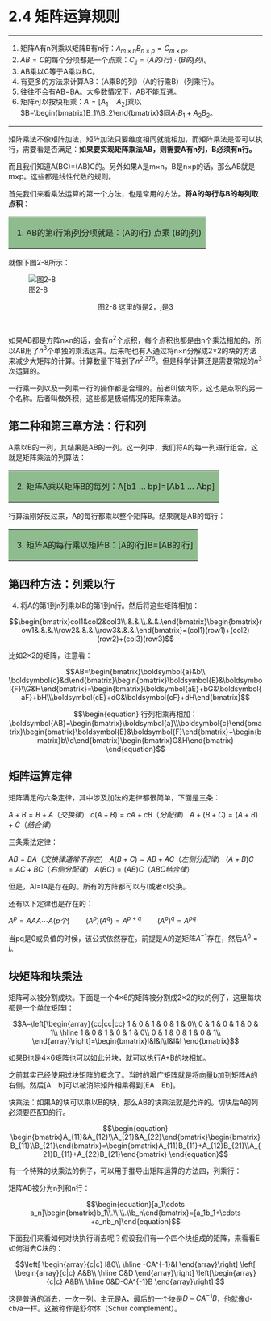 # 2.4 矩阵运算规则

---

1.  矩阵A有n列乘以矩阵B有n行：$A_{m\times n}B_{n\times p}=C_{m\times p}$。
2.  $AB=C$的每个分项都是一个点乘：$C_{ij}=(A的i行)\cdot (B的j列)$。
3.  AB乘以C等于A乘以BC。
4.  有更多的方法来计算AB：（A乘B的列）（A的行乘B）（列乘行）。
5.  往往不会有AB=BA。大多数情况下，AB不能互通。
6.  矩阵可以按块相乘：$A=[A_1\quad A_2]$乘以$B=\begin{bmatrix}B_1\\B_2\end{bmatrix}$同$A_1B_1+A_2B_2$。

---

矩阵乘法不像矩阵加法，矩阵加法只要维度相同就能相加，而矩阵乘法是否可以执行，需要看是否满足：**如果要实现矩阵乘法AB，则需要A有n列，B必须有n行。**

而且我们知道A(BC)=(AB)C的。另外如果A是m×n，B是n×p的话，那么AB就是m×p。这些都是线性代数的规则。

首先我们来看乘法运算的第一个方法，也是常用的方法。**将A的每行与B的每列取点积**：

<table><td bgcolor=DarkSeaGreen>1. AB的第i行第j列分项就是：(A的i行) 点乘 (B的j列)</td></table>

就像下图2-8所示：

![图2-8](/image/2_solve/2-8.jpg)
<center>图2-8 这里的i是2，j是3</center><br/>

如果AB都是方阵n×n的话，会有$n^2$个点积，每个点积也都是由n个乘法相加的，所以AB用了$n^3$个单独的乘法运算。后来呢也有人通过将n×n分解成2×2的块的方法来减少大矩阵的计算。计算数量下降到了$n^{2.376}$。但是科学计算还是需要常规的$n^3$次运算的。

一行乘一列以及一列乘一行的操作都是合理的。前者叫做内积，这也是点积的另一个名称。后者叫做外积，这些都是极端情况的矩阵乘法。

## 第二种和第三章方法：行和列

A乘以B的一列，其结果是AB的一列。这一列中，我们将A的每一列进行组合，这就是矩阵乘法的列算法：

<table><td bgcolor=DarkSeaGreen>2. 矩阵A乘以矩阵B的每列：A[b1 ... bp]=[Ab1 ... Abp]</td></table>

行算法刚好反过来，A的每行都乘以整个矩阵B。结果就是AB的每行：

<table><td bgcolor=DarkSeaGreen>3. 矩阵A的每行乘以矩阵B：[A的i行]B=[AB的i行]</td></table>

## 第四种方法：列乘以行

4. 将A的第1到n列乘以B的第1到n行。然后将这些矩阵相加：

$$\begin{bmatrix}col1&col2&col3\\.&.&.\\.&.&.\end{bmatrix}\begin{bmatrix}row1&.&.&.\\row2&.&.&.\\row3&.&.&.\end{bmatrix}=(col1)(row1)+(col2)(row2)+(col3)(row3)$$

比如2×2的矩阵，注意看：

$$AB=\begin{bmatrix}\boldsymbol{a}&b\\ \boldsymbol{c}&d\end{bmatrix}\begin{bmatrix}\boldsymbol{E}&\boldsymbol{F}\\G&H\end{bmatrix}=\begin{bmatrix}\boldsymbol{aE}+bG&\boldsymbol{aF}+bH\\\boldsymbol{cE}+dG&\boldsymbol{cF}+dH\end{bmatrix}$$

$$\begin{equation}
行列相乘再相加：\boldsymbol{AB}=\begin{bmatrix}\boldsymbol{a}\\\boldsymbol{c}\end{bmatrix}\begin{bmatrix}\boldsymbol{E}&\boldsymbol{F}\end{bmatrix}+\begin{bmatrix}b\\d\end{bmatrix}\begin{bmatrix}G&H\end{bmatrix}
\end{equation}$$

## 矩阵运算定律

矩阵满足的六条定律，其中涉及加法的定律都很简单，下面是三条：

$A+B=B+A（交换律）$
$c(A+B)=cA+cB（分配律）$
$A+(B+C)=(A+B)+C（结合律）$

三条乘法定律：

$AB=BA（交换律通常不存在）$
$A(B+C)=AB+AC（左侧分配律）$
$(A+B)C=AC+BC（右侧分配律）$
$A(BC)=(AB)C（ABC结合律）$

但是，AI=IA是存在的。所有的方阵都可以与I或者cI交换。

还有以下定律也是存在的：

$A^p=AAA\cdots A(p个)\qquad(A^p)(A^q)=A^{p+q}\qquad (A^p)^q=A^{pq}$

当pq是0或负值的时候，该公式依然存在。前提是A的逆矩阵$A^{-1}$存在，然后$A^0=I$。

## 块矩阵和块乘法

矩阵可以被分割成块。下面是一个4×6的矩阵被分割成2×2的块的例子，这里每块都是一个单位矩阵I：

$$A=\left[\begin{array}{cc|cc|cc}
1 & 0 & 1 & 0 & 1 & 0\\
0 & 1 & 0 & 1 & 0 & 1\\
\hline
1 & 0 & 1 & 0 & 1 & 0\\ 
0 & 1 & 0 & 1 & 0 & 1\\ 
\end{array}\right]=\begin{bmatrix}I&I&I\\I&I&I \end{bmatrix}$$

如果B也是4×6矩阵也可以如此分块，就可以执行A+B的块相加。

之前其实已经使用过块矩阵的概念了。当时的增广矩阵就是将向量b加到矩阵A的右侧。然后[A&emsp;b]可以被消除矩阵相乘得到[EA&emsp;Eb]。

块乘法：如果A的块可以乘以B的块，那么AB的块乘法就是允许的。切块后A的列必须要匹配B的行。

$$\begin{equation}
\begin{bmatrix}A_{11}&A_{12}\\A_{21}&A_{22}\end{bmatrix}\begin{bmatrix}B_{11}\\B_{21}\end{bmatrix}=\begin{bmatrix}A_{11}B_{11}+A_{12}B_{21}\\A_{21}B_{11}+A_{22}B_{21}\end{bmatrix}
\end{equation}$$

有一个特殊的块乘法的例子，可以用于推导出矩阵运算的方法四，列乘行：

矩阵AB被分为n列和n行：

$$\begin{equation}[a_1\cdots a_n]\begin{bmatrix}b_1\\.\\.\\.\\b_n\end{bmatrix}=[a_1b_1+\cdots +a_nb_n]\end{equation}$$

下面我们来看如何对块执行消去呢？假设我们有一个四个块组成的矩阵，来看看E如何消去C块的：

$$\left[ \begin{array}{c|c}
I&0\\
\hline
-CA^{-1}&I
\end{array}\right]
\left[ \begin{array}{c|c}
A&B\\
\hline
C&D
\end{array}\right]
\left[\begin{array}{c|c}
A&B\\
\hline
0&D-CA^{-1}B
\end{array}\right]
$$

这是普通的消去，一次一列。主元是A，最后的一个块是$D-CA^{-1}B$，他就像d-cb/a一样。这被称作是舒尔体（Schur complement）。

